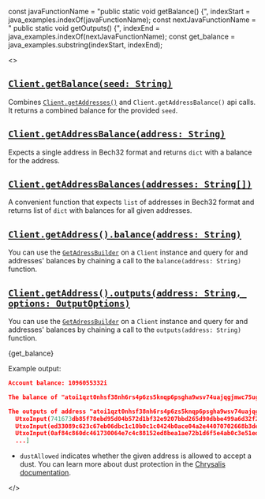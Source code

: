 const javaFunctionName = "public static void getBalance() {",
  indexStart = java_examples.indexOf(javaFunctionName);
const nextJavaFunctionName = " public static void getOutputs() {",
  indexEnd = java_examples.indexOf(nextJavaFunctionName);
const get_balance = java_examples.substring(indexStart, indexEnd);

<>

## [`Client.getBalance(seed: String)`](./../libraries/java/api_reference#getbalanceseed-getbalancebuilderapi)

Combines [`Client.getAddresses()`](./../libraries/java/api_reference#getaddressesseed-getaddressesbuilder) and
`Client.getAddressBalance()` api calls. It returns a combined balance for the provided `seed`.

## [`Client.getAddressBalance(address: String)`](./../libraries/java/api_reference#getaddressbalanceaddress-balanceaddressresponse)

Expects a single address in Bech32 format and returns `dict` with a balance for the address.

## [`Client.getAddressBalances(addresses: String[])`](./../libraries/java/api_reference#getaddressesbalancesaddresses-balanceaddressresponse)

A convenient function that expects `list` of addresses in Bech32 format and returns list of `dict` with balances for all
given addresses.

## [`Client.getAddress().balance(address: String)`](./../libraries/java/api_reference#balanceaddress-balanceaddressresponse)

You can use the [`GetAdressBuilder`](./..//libraries/java/api_reference#getaddressesbuilder) on a `Client` instance and
query for and addresses' balances by chaining a call to the `balance(address: String)` function.

## [`Client.getAddress().outputs(address: String, options: OutputOptions)`](./../libraries/java/api_reference#outputsaddress-options-balanceaddressresponse)

You can use the [`GetAdressBuilder`](./..//libraries/java/api_reference#getaddressesbuilde) on a `Client` instance and
query for and addresses' balances by chaining a call to the `outputs(address: String)` function.

<CodeBlock className="language-java">{get_balance}</CodeBlock>

Example output:

```json
Account balance: 1096055332i

The balance of "atoi1qzt0nhsf38nh6rs4p6zs5knqp6psgha9wsv74uajqgjmwc75ugupx3y7x0r" is 451055332i

The outputs of address "atoi1qzt0nhsf38nh6rs4p6zs5knqp6psgha9wsv74uajqgjmwc75ugupx3y7x0r" are: [
  UtxoInput(741673db85f78ebd95d04b572d1bf32e9207bbd265d90dbbe499a6d32f2b25470000),
  UtxoInput(ed33089c623c67eb06dbc1c10b0c1c0424b0ace04a2e44070702668b3de440c80000),
  UtxoInput(0af84c860dc461730064e7c4c88152ed8bea1ae72b1d6f5e4ab0c3e51ed185b70100),
  ...]
```

- `dustAllowed` indicates whether the given address is allowed to accept a dust. You can learn more about dust
  protection in the
  [Chrysalis documentation](https://wiki.iota.org/chrysalis-docs/faq#what-is-dust-protection-and-how-does-it-work).

</>
